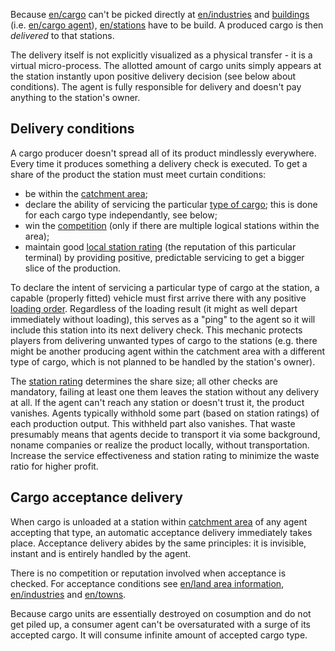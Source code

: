 {{en/table of contents}}

Because [[en/cargo]] can't be picked directly at [[en/industries]] and [[en/building|buildings]] (i.e. [[en/cargo agent]]), [[en/stations]] have to be build. A produced cargo is then ''delivered'' to that stations.

The delivery itself is not explicitly visualized as a physical transfer - it is a virtual micro-process. The allotted amount of cargo units simply appears at the station instantly upon positive delivery decision (see below about conditions). The agent is fully responsible for delivery and doesn't pay anything to the station's owner.

==Delivery conditions==

A cargo producer doesn't spread all of its product mindlessly everywhere. Every time it produces something a delivery check is executed. To get a share of the product the station must meet curtain conditions:

* be within the [[en/Manual/Catchment area#Production_catchment_area|catchment area]];
* declare the ability of servicing the particular [[:Category:en/Cargo|type of cargo]]; this is done for each cargo type independantly, see below;
* win the [[en/Manual/Game mechanics#Cargo_delivery_to_stations|competition]] (only if there are multiple logical stations within the area);
* maintain good [[en/Manual/Game mechanics#Station_rating|local station rating]] (the reputation of this particular terminal) by providing positive, predictable servicing to get a bigger slice of the production.

To declare the intent of servicing a particular type of cargo at the station, a capable (properly fitted) vehicle must first arrive there with any positive [[en/Manual/Orders#Loading_options|loading order]]. Regardless of the loading result (it might as well depart immediately without loading), this serves as a "ping" to the agent so it will include this station into its next delivery check. This mechanic protects players from delivering unwanted types of cargo to the stations (e.g. there might be another producing agent within the catchment area with a different type of cargo, which is not planned to be handled by the station's owner).

The [[en/Manual/Game mechanics#Station_rating|station rating]] determines the share size; all other checks are mandatory, failing at least one them leaves the station without any delivery at all. If the agent can't reach any station or doesn't trust it, the product vanishes. Agents typically withhold some part (based on station ratings) of each production output. This withheld part also vanishes. That waste presumably means that agents decide to transport it via some background, noname companies or realize the product locally, without transportation. Increase the service effectiveness and station rating to minimize the waste ratio for higher profit.

==Cargo acceptance delivery==

When cargo is unloaded at a station within [[en/Manual/Catchment area#Cargo_Acceptance_area_of_stations|catchment area]] of any agent accepting that type, an automatic acceptance delivery immediately takes place. Acceptance delivery abides by the same principles: it is invisible, instant and is entirely handled by the agent.

There is no competition or reputation involved when acceptance is checked. For acceptance conditions see [[en/land area information]], [[en/industries]] and [[en/towns]].

Because cargo units are essentially destroyed on cosumption and do not get piled up, a consumer agent can't be oversaturated with a surge of its accepted cargo. It will consume infinite amount of accepted cargo type.